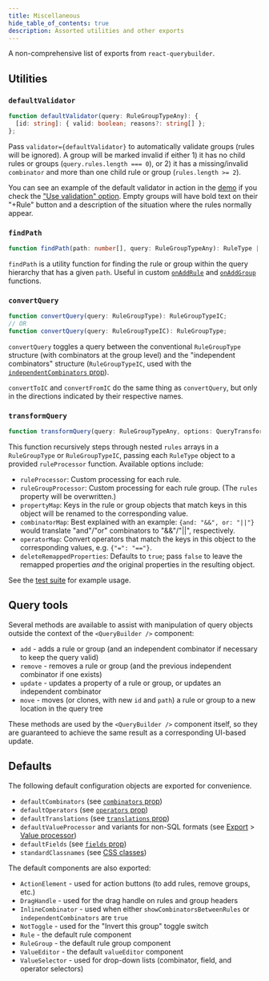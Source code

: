 ```yaml
---
title: Miscellaneous
hide_table_of_contents: true
description: Assorted utilities and other exports
---
```



<TypeScriptAdmonition />

A non-comprehensive list of exports from `react-querybuilder`.

## Utilities

### `defaultValidator`

```ts
function defaultValidator(query: RuleGroupTypeAny): {
  [id: string]: { valid: boolean; reasons?: string[] };
};
```

Pass `validator={defaultValidator}` to automatically validate groups (rules will be ignored). A group will be marked invalid if either 1) it has no child rules or groups (`query.rules.length === 0`), or 2) it has a missing/invalid `combinator` and more than one child rule or group (`rules.length >= 2`).

You can see an example of the default validator in action in the [demo](/react-querybuilder) if you check the ["Use validation" option](/react-querybuilder#validateQuery=true). Empty groups will have bold text on their "+Rule" button and a description of the situation where the rules normally appear.

### `findPath`

```ts
function findPath(path: number[], query: RuleGroupTypeAny): RuleType | RuleGroupTypeAny;
```

`findPath` is a utility function for finding the rule or group within the query hierarchy that has a given `path`. Useful in custom [`onAddRule`](./querybuilder#onaddrule) and [`onAddGroup`](./querybuilder#onaddgroup) functions.

### `convertQuery`

```ts
function convertQuery(query: RuleGroupType): RuleGroupTypeIC;
// OR
function convertQuery(query: RuleGroupTypeIC): RuleGroupType;
```

`convertQuery` toggles a query between the conventional `RuleGroupType` structure (with combinators at the group level) and the "independent combinators" structure (`RuleGroupTypeIC`, used with the [`independentCombinators` prop](./querybuilder#independentcombinators)).

`convertToIC` and `convertFromIC` do the same thing as `convertQuery`, but only in the directions indicated by their respective names.

### `transformQuery`

```ts
function transformQuery(query: RuleGroupTypeAny, options: QueryTransformerOptions): any;
```

This function recursively steps through nested `rules` arrays in a `RuleGroupType` or `RuleGroupTypeIC`, passing each `RuleType` object to a provided `ruleProcessor` function. Available options include:

- `ruleProcessor`: Custom processing for each rule.
- `ruleGroupProcessor`: Custom processing for each rule group. (The `rules` property will be overwritten.)
- `propertyMap`: Keys in the rule or group objects that match keys in this object will be renamed to the corresponding value.
- `combinatorMap`: Best explained with an example: `{and: "&&", or: "||"}` would translate "and"/"or" combinators to "&&"/"||", respectively.
- `operatorMap`: Convert operators that match the keys in this object to the corresponding values, e.g. `{"=": "=="}`.
- `deleteRemappedProperties`: Defaults to `true`; pass `false` to leave the remapped properties _and_ the original properties in the resulting object.

See the [test suite](https://github.com/react-querybuilder/react-querybuilder/blob/main/packages/react-querybuilder/src/utils/transformQuery.test.ts) for example usage.

## Query tools

Several methods are available to assist with manipulation of query objects outside the context of the `<QueryBuilder />` component:

- `add` - adds a rule or group (and an independent combinator if necessary to keep the query valid)
- `remove` - removes a rule or group (and the previous independent combinator if one exists)
- `update` - updates a property of a rule or group, or updates an independent combinator
- `move` - moves (or clones, with new `id` and `path`) a rule or group to a new location in the query tree

These methods are used by the `<QueryBuilder />` component itself, so they are guaranteed to achieve the same result as a corresponding UI-based update.

## Defaults

The following default configuration objects are exported for convenience.

- `defaultCombinators` (see [`combinators` prop](./querybuilder#combinators))
- `defaultOperators` (see [`operators` prop](./querybuilder#operators))
- `defaultTranslations` (see [`translations` prop](./querybuilder#translations))
- `defaultValueProcessor` and variants for non-SQL formats (see [Export](./export) > [Value processor](./export#value-processor))
- `defaultFields` (see [`fields` prop](./querybuilder#fields))
- `standardClassnames` (see [CSS classes](./classnames))

The default components are also exported:

- `ActionElement` - used for action buttons (to add rules, remove groups, etc.)
- `DragHandle` - used for the drag handle on rules and group headers
- `InlineCombinator` - used when either `showCombinatorsBetweenRules` or `independentCombinators` are `true`
- `NotToggle` - used for the "Invert this group" toggle switch
- `Rule` - the default rule component
- `RuleGroup` - the default rule group component
- `ValueEditor` - the default `valueEditor` component
- `ValueSelector` - used for drop-down lists (combinator, field, and operator selectors)
